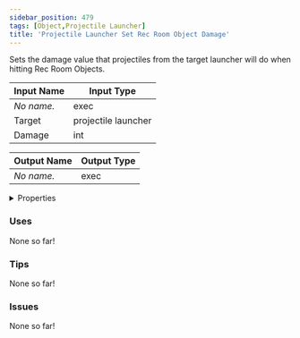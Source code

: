 ```yaml
---
sidebar_position: 479
tags: [Object,Projectile Launcher]
title: 'Projectile Launcher Set Rec Room Object Damage'
---
```


Sets the damage value that projectiles from the target launcher will do when hitting Rec Room Objects.




<EsbSvg />

| Input Name | Input Type |
|-----------|-----------|
| *No name.* | exec |
| Target | projectile launcher |
| Damage | int |

| Output Name | Output Type |
|-----------|-----------|
| *No name.* | exec |


<details>
  <summary>Properties</summary>
  <div>
    <div>
    <table>
      <thead>
        <tr>
          <th>Is beta required?</th>
          <th>❌</th>
        </tr>
        <tr>
          <th>Is this chip a trolling risk?</th>
          <th>❌</th>
        </tr>
        <tr>
          <th>Is this chip a role assignment risk?</th>
          <th>❌</th>
        </tr>
        <tr>
          <th>Chip UUID</th>
          <th>1fcd6f83-b403-426d-8ded-7064e8790b2d</th>
        </tr>
      </thead>
    </table>
    </div>
  </div>
</details>

### Uses

None so far!

### Tips

None so far!

### Issues

None so far!